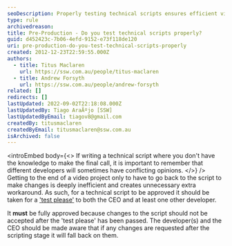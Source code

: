 ```yaml
---
seoDescription: Properly testing technical scripts ensures efficient video project execution and minimizes revisions after scripting.
type: rule
archivedreason:
title: Pre-Production - Do you test technical scripts properly?
guid: d452423c-7b06-4efd-9152-e73f118de120
uri: pre-production-do-you-test-technical-scripts-properly
created: 2012-12-23T22:59:55.000Z
authors:
  - title: Titus Maclaren
    url: https://ssw.com.au/people/titus-maclaren
  - title: Andrew Forsyth
    url: https://ssw.com.au/people/andrew-forsyth
related: []
redirects: []
lastUpdated: 2022-09-02T22:18:08.000Z
lastUpdatedBy: Tiago AraÃºjo [SSW]
lastUpdatedByEmail: tiagov8@gmail.com
createdBy: titusmaclaren
createdByEmail: titusmaclaren@ssw.com.au
isArchived: false
---
```


<introEmbed
  body={<>
If writing a technical script where you don't have the knowledge to make the final call, it is important to remember that different developers will sometimes have conflicting opinions.
  </>}
/>
Getting to the end of a video project only to have to go back to the script to make changes is deeply inefficient and creates unnecessary extra workaround. As such, for a technical script to be approved it should be taken for a ['test please'](/conduct-a-test-please-internally-and-then-with-the-client) to both the CEO and at least one other developer.

It **must** be fully approved because changes to the script should not be accepted after the 'test please' has been passed. The developer(s) and the CEO should be made aware that if any changes are requested after the scripting stage it will fall back on them.

